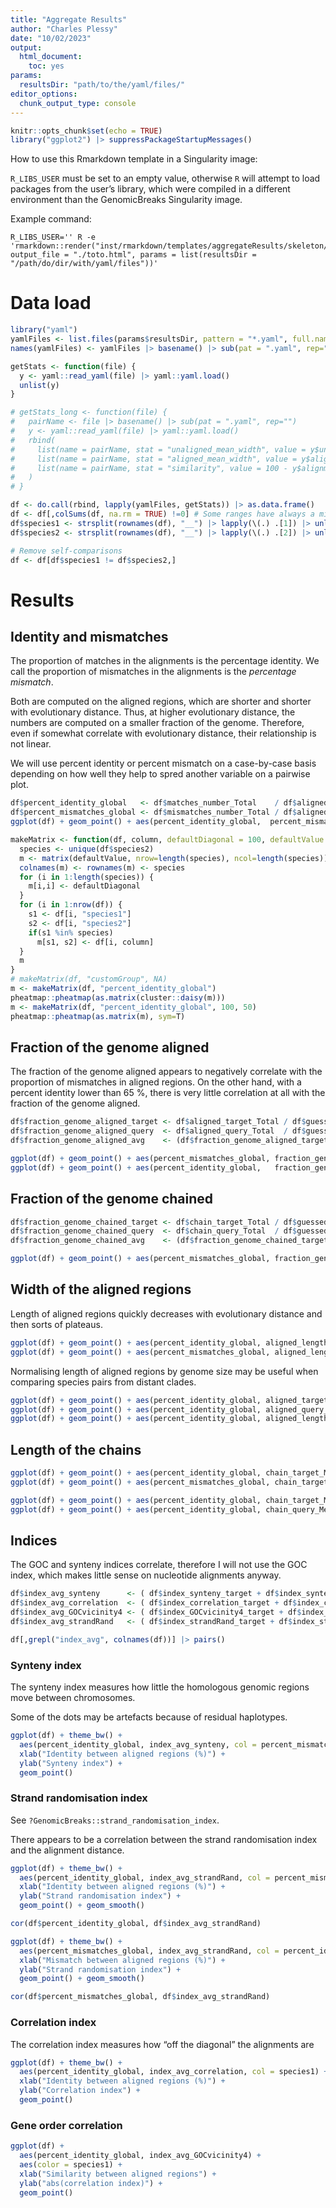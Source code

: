 ```yaml
---
title: "Aggregate Results"
author: "Charles Plessy"
date: "10/02/2023"
output: 
  html_document: 
    toc: yes
params:
  resultsDir: "path/to/the/yaml/files/"
editor_options: 
  chunk_output_type: console
---
```


```r
knitr::opts_chunk$set(echo = TRUE)
library("ggplot2") |> suppressPackageStartupMessages()
```

How to use this Rmarkdown template in a Singularity image:

`R_LIBS_USER` must be set to an empty value, otherwise `R` will attempt to load
packages from the user's library, which were compiled in a different environment
than the GenomicBreaks Singularity image.

Example command:

```
R_LIBS_USER='' R -e 'rmarkdown::render("inst/rmarkdown/templates/aggregateResults/skeleton/skeleton.Rmd", output_file = "./toto.html", params = list(resultsDir = "/path/do/dir/with/yaml/files"))'
```

# Data load

```r
library("yaml")
yamlFiles <- list.files(params$resultsDir, pattern = "*.yaml", full.names = TRUE)
names(yamlFiles) <- yamlFiles |> basename() |> sub(pat = ".yaml", rep="")

getStats <- function(file) {
  y <- yaml::read_yaml(file) |> yaml::yaml.load()
  unlist(y)
}

# getStats_long <- function(file) {
#   pairName <- file |> basename() |> sub(pat = ".yaml", rep="")
#   y <- yaml::read_yaml(file) |> yaml::yaml.load()
#   rbind(
#     list(name = pairName, stat = "unaligned_mean_width", value = y$unaligned_width_summary$Mean),
#     list(name = pairName, stat = "aligned_mean_width", value = y$aligned_width_summary$Mean),
#     list(name = pairName, stat = "similarity", value = 100 - y$alignment_summary$percent_mismatch)
#   )
# }

df <- do.call(rbind, lapply(yamlFiles, getStats)) |> as.data.frame()
df <- df[,colSums(df, na.rm = TRUE) !=0] # Some ranges have always a minimum width of zero, and `cor()` does not like it.
df$species1 <- strsplit(rownames(df), "__") |> lapply(\(.) .[1]) |> unlist()
df$species2 <- strsplit(rownames(df), "__") |> lapply(\(.) .[2]) |> unlist()

# Remove self-comparisons
df <- df[df$species1 != df$species2,]
```

# Results

## Identity and mismatches

The proportion of matches in the alignments is the percentage identity.  We call
the proportion of mismatches in the alignments is the _percentage mismatch_.

Both are computed on the aligned regions, which are shorter and shorter with
evolutionary distance.  Thus, at higher evolutionary distance, the numbers are
computed on a smaller fraction of the genome.  Therefore, even if somewhat
correlate with evolutionary distance, their relationship is not linear.

We will use percent identity or percent mismatch on a case-by-case basis
depending on how well they help to spred another variable on a pairwise plot.

```r
df$percent_identity_global   <- df$matches_number_Total    / df$aligned_length_Total * 100
df$percent_mismatches_global <- df$mismatches_number_Total / df$aligned_length_Total * 100
ggplot(df) + geom_point() + aes(percent_identity_global,  percent_mismatches_global)
```

```r
makeMatrix <- function(df, column, defaultDiagonal = 100, defaultValue = NA) {
  species <- unique(df$species2)
  m <- matrix(defaultValue, nrow=length(species), ncol=length(species))
  colnames(m) <- rownames(m) <- species
  for (i in 1:length(species)) {
    m[i,i] <- defaultDiagonal
  }
  for (i in 1:nrow(df)) {
    s1 <- df[i, "species1"]
    s2 <- df[i, "species2"]
    if(s1 %in% species)
      m[s1, s2] <- df[i, column]
  }
  m
}
# makeMatrix(df, "customGroup", NA) 
m <- makeMatrix(df, "percent_identity_global")
pheatmap::pheatmap(as.matrix(cluster::daisy(m)))
m <- makeMatrix(df, "percent_identity_global", 100, 50)
pheatmap::pheatmap(as.matrix(m), sym=T)
```

## Fraction of the genome aligned

The fraction of the genome aligned appears to negatively correlate with the
proportion of mismatches in aligned regions.  On the other hand, with a percent
identity lower than 65 %, there is very little correlation at all with the
fraction of the genome aligned.

```r
df$fraction_genome_aligned_target <- df$aligned_target_Total / df$guessed_target_length * 100
df$fraction_genome_aligned_query  <- df$aligned_query_Total  / df$guessed_query_length  * 100
df$fraction_genome_aligned_avg    <- (df$fraction_genome_aligned_target + df$fraction_genome_aligned_query) / 2

ggplot(df) + geom_point() + aes(percent_mismatches_global, fraction_genome_aligned_avg, col = percent_identity_global)
ggplot(df) + geom_point() + aes(percent_identity_global,   fraction_genome_aligned_avg, col = percent_mismatches_global)
```

## Fraction of the genome chained


```r
df$fraction_genome_chained_target <- df$chain_target_Total / df$guessed_target_length * 100
df$fraction_genome_chained_query  <- df$chain_query_Total  / df$guessed_query_length  * 100
df$fraction_genome_chained_avg    <- (df$fraction_genome_chained_target + df$fraction_genome_chained_query) / 2

ggplot(df) + geom_point() + aes(percent_mismatches_global, fraction_genome_chained_avg, col = percent_identity_global)
```

## Width of the aligned regions

Length of aligned regions quickly decreases with evolutionary distance and then
sorts of plateaus.

```r
ggplot(df) + geom_point() + aes(percent_identity_global, aligned_length_Mean, col = percent_mismatches_global)
ggplot(df) + geom_point() + aes(percent_mismatches_global, aligned_length_Mean, col = percent_identity_global)
```

Normalising length of aligned regions by genome size may be useful when
comparing species pairs from distant clades.

```r
ggplot(df) + geom_point() + aes(percent_identity_global, aligned_target_Mean / guessed_target_length, col = percent_mismatches_global) + scale_y_log10()
ggplot(df) + geom_point() + aes(percent_identity_global, aligned_query_Mean  / guessed_query_length, col = percent_mismatches_global) + scale_y_log10()
ggplot(df) + geom_point() + aes(percent_identity_global, aligned_length_Mean  / (guessed_target_length + guessed_query_length) / 2, col = percent_mismatches_global)  + scale_y_log10()
```

## Length of the chains

```r
ggplot(df) + geom_point() + aes(percent_identity_global, chain_target_Mean, col = percent_mismatches_global) + scale_y_log10()
ggplot(df) + geom_point() + aes(percent_mismatches_global, chain_target_Mean, col = percent_identity_global) + scale_y_log10()

ggplot(df) + geom_point() + aes(percent_identity_global, chain_target_Mean / guessed_target_length, col = percent_mismatches_global) + scale_y_log10()
ggplot(df) + geom_point() + aes(percent_identity_global, chain_query_Mean  / guessed_query_length, col = percent_mismatches_global) + scale_y_log10()
```

## Indices

The GOC and synteny indices correlate, therefore I will not use the GOC index,
which makes little sense on nucleotide alignments anyway.

```r
df$index_avg_synteny      <- ( df$index_synteny_target + df$index_synteny_query ) / 2
df$index_avg_correlation  <- ( df$index_correlation_target + df$index_correlation_query ) / 2
df$index_avg_GOCvicinity4 <- ( df$index_GOCvicinity4_target + df$index_GOCvicinity4_query ) / 2
df$index_avg_strandRand   <- ( df$index_strandRand_target + df$index_strandRand_query ) / 2

df[,grepl("index_avg", colnames(df))] |> pairs()
```

### Synteny index

The synteny index measures how little the homologous genomic regions move between chromosomes.

Some of the dots may be artefacts because of residual haplotypes.

```r
ggplot(df) + theme_bw() +
  aes(percent_identity_global, index_avg_synteny, col = percent_mismatches_global) +
  xlab("Identity between aligned regions (%)") +
  ylab("Synteny index") +
  geom_point()
```

### Strand randomisation index

See `?GenomicBreaks::strand_randomisation_index`.

There appears to be a correlation between the strand randomisation index and
the alignment distance.

```r
ggplot(df) + theme_bw() +
  aes(percent_identity_global, index_avg_strandRand, col = percent_mismatches_global) +
  xlab("Identity between aligned regions (%)") +
  ylab("Strand randomisation index") +
  geom_point() + geom_smooth()

cor(df$percent_identity_global, df$index_avg_strandRand)

ggplot(df) + theme_bw() +
  aes(percent_mismatches_global, index_avg_strandRand, col = percent_identity_global) +
  xlab("Mismatch between aligned regions (%)") +
  ylab("Strand randomisation index") +
  geom_point() + geom_smooth()

cor(df$percent_mismatches_global, df$index_avg_strandRand)
```

### Correlation index

The correlation index measures how "off the diagonal" the alignments are

```r
ggplot(df) + theme_bw() +
  aes(percent_identity_global, index_avg_correlation, col = species1) +
  xlab("Identity between aligned regions (%)") +
  ylab("Correlation index") +
  geom_point()
```

### Gene order correlation

```r
ggplot(df) +
  aes(percent_identity_global, index_avg_GOCvicinity4) +
  aes(color = species1) +
  xlab("Similarity between aligned regions") +
  ylab("abs(correlation index)") +
  geom_point()
```
